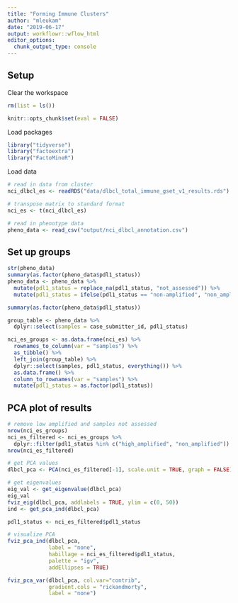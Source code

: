 ```yaml
---
title: "Forming Immune Clusters"
author: "mleukam"
date: "2019-06-17"
output: workflowr::wflow_html
editor_options:
  chunk_output_type: console
---
```


## Setup

Clear the workspace
```r
rm(list = ls())
```

```r
knitr::opts_chunk$set(eval = FALSE)
```

Load packages
```r
library("tidyverse")
library("factoextra")
library("FactoMineR")
```

Load data
```r
# read in data from cluster
nci_dlbcl_es <- readRDS("data/dlbcl_total_immune_gset_v1_results.rds")

# transpose matrix to standard format
nci_es <- t(nci_dlbcl_es)

# read in phenotype data
pheno_data <- read_csv("output/nci_dlbcl_annotation.csv")
```

## Set up groups
```r
str(pheno_data)
summary(as.factor(pheno_data$pdl1_status))
pheno_data <- pheno_data %>%
  mutate(pdl1_status = replace_na(pdl1_status, "not_assessed")) %>%
  mutate(pdl1_status = ifelse(pdl1_status == "non-amplified", "non_amplified", pdl1_status))

summary(as.factor(pheno_data$pdl1_status))

group_table <- pheno_data %>%
  dplyr::select(samples = case_submitter_id, pdl1_status)

nci_es_groups <- as.data.frame(nci_es) %>%
  rownames_to_column(var = "samples") %>%
  as_tibble() %>%
  left_join(group_table) %>%
  dplyr::select(samples, pdl1_status, everything()) %>%
  as.data.frame() %>%
  column_to_rownames(var = "samples") %>%
  mutate(pdl1_status = as.factor(pdl1_status))
```

## PCA plot of results
```r
# remove low amplified and samples not assessed
nrow(nci_es_groups)
nci_es_filtered <- nci_es_groups %>%
  dplyr::filter(pdl1_status %in% c("high_amplified", "non_amplified"))
nrow(nci_es_filtered)

# get PCA values
dlbcl_pca <- PCA(nci_es_filtered[-1], scale.unit = TRUE, graph = FALSE)

# get eigenvalues
eig_val <- get_eigenvalue(dlbcl_pca)
eig_val
fviz_eig(dlbcl_pca, addlabels = TRUE, ylim = c(0, 50))
ind <- get_pca_ind(dlbcl_pca)

pdl1_status <- nci_es_filtered$pdl1_status

# visualize PCA
fviz_pca_ind(dlbcl_pca,
             label = "none",
             habillage = nci_es_filtered$pdl1_status,
             palette = "igv",
             addEllipses = TRUE)

fviz_pca_var(dlbcl_pca, col.var="contrib",
             gradient.cols = "rickandmorty",
             label = "none")
```
